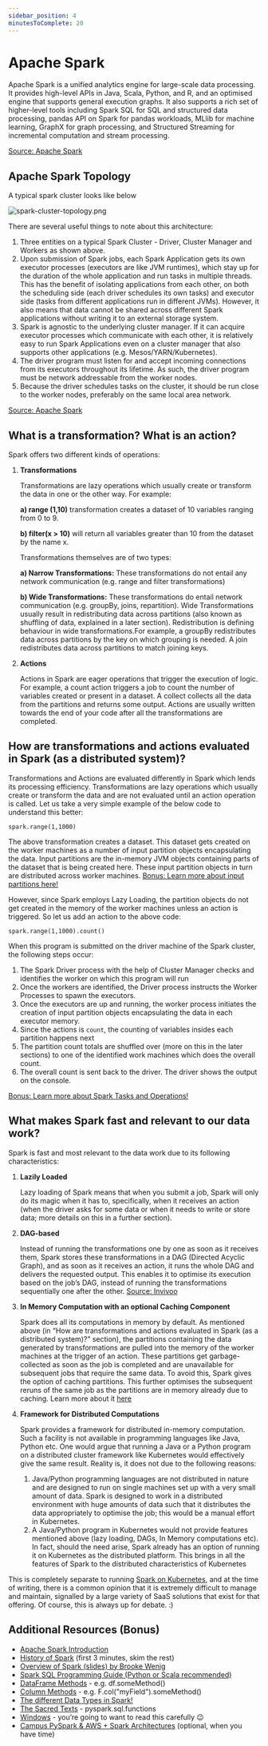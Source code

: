 ```yaml
---
sidebar_position: 4
minutesToComplete: 20
---
```


# Apache Spark
Apache Spark is a unified analytics engine for large-scale data processing. It provides high-level APIs in Java, Scala, Python, and R, and an optimised engine that supports general execution graphs. It also supports a rich set of higher-level tools including Spark SQL for SQL and structured data processing, pandas API on Spark for pandas workloads, MLlib for machine learning, GraphX for graph processing, and Structured Streaming for incremental computation and stream processing. 

[Source: Apache Spark](https://spark.apache.org/docs/2.0.1/)

## Apache Spark Topology

A typical spark cluster looks like below

<div style={{textAlign: 'center'}}>

![spark-cluster-topology.png](./assets/spark-cluster-topology.png)

</div>

There are several useful things to note about this architecture:
1. Three entities on a typical Spark Cluster - Driver, Cluster Manager and Workers as shown above.
2. Upon submission of Spark jobs, each Spark Application gets its own executor processes (executors are like JVM runtimes), which stay up for the duration of the whole application and run tasks in multiple threads. This has the benefit of isolating applications from each other, on both the scheduling side (each driver schedules its own tasks) and executor side (tasks from different applications run in different JVMs). However, it also means that data cannot be shared across different Spark applications without writing it to an external storage system.
3. Spark is agnostic to the underlying cluster manager. If it can acquire executor processes which communicate with each other, it is relatively easy to run Spark Applications even on a cluster manager that also supports other applications (e.g. Mesos/YARN/Kubernetes).
4. The driver program must listen for and accept incoming connections from its executors throughout its lifetime. As such, the driver program must be network addressable from the worker nodes.
5. Because the driver schedules tasks on the cluster, it should be run close to the worker nodes, preferably on the same local area network. 

[Source: Apache Spark](https://spark.apache.org/docs/latest/cluster-overview.html)

## What is a transformation? What is an action?
Spark offers two different kinds of operations:

1. **Transformations**

    Transformations are lazy operations which usually create or transform the data in one or the other way. For example:

    **a) range (1,10)** transformation creates a dataset of 10 variables ranging from 0 to 9.

    **b) filter(x > 10)** will return all variables greater than 10 from the dataset by the name x.

    Transformations themselves are of two types:

    **a) Narrow Transformations:** These transformations do not entail any network communication (e.g. range and filter transformations)

    **b) Wide Transformations:** These transformations do entail network communication (e.g. groupBy, joins, repartition). Wide Transformations usually result in redistributing data across partitions (also known as shuffling of data, explained in a later section). Redistribution is defining behaviour in wide transformations.For example, a groupBy redistributes data across partitions by the key on which grouping is needed. A join redistributes data across partitions to match joining keys.

2. **Actions**

    Actions in Spark are eager operations that trigger the execution of logic. For example, a count action triggers a job to count the number of variables created or present in a dataset. A collect collects all the data from the partitions and returns some output. Actions are usually written towards the end of your code after all the transformations are completed.

## How are transformations and actions evaluated in Spark (as a distributed system)?
Transformations and Actions are evaluated differently in Spark which lends its processing efficiency. Transformations are lazy operations which usually create or transform the data and are not evaluated until an action operation is called. Let us take a very simple example of the below code to understand this better:

```
spark.range(1,1000)
```
The above transformation creates a dataset. This dataset gets created on the worker machines as a number of input partition objects encapsulating the data. Input partitions are the in-memory JVM objects containing parts of the dataset that is being created here.  These input partition objects in turn are distributed across worker machines.
[Bonus: Learn more about input partitions here!](https://data-derp.github.io/docs/2.0/data-engineering-the-good-parts/demo-vanilla-spark#spark-input-partitions-stages-and-dags)

However, since Spark employs Lazy Loading, the partition objects do not get created in the memory of the worker machines unless an action is triggered. So let us add an action to the above code:
```
spark.range(1,1000).count()
```
When this program is submitted on the driver machine of the Spark cluster, the following steps occur:

1. The Spark Driver process with the help of Cluster Manager checks and identifies the worker on which this program will run
2. Once the workers are identified, the Driver process instructs the Worker Processes to spawn the executors.
3. Once the executors are up and running, the worker process initiates the creation of input partition objects encapsulating the data in each executor memory.
4. Since the actions is `count`, the counting of variables insides each partition happens next
5. The partition count totals are shuffled over (more on this in the later sections) to one of the identified work machines which does the overall count.
6. The overall count is sent back to the driver. The driver shows the output on the console.

[Bonus: Learn more about Spark Tasks and Operations!](https://data-derp.github.io/docs/2.0/data-engineering-the-good-parts/demo-vanilla-spark#spark-tasks-and-operations)


## What makes Spark fast and relevant to our data work?

Spark is fast and most relevant to the data work due to its following characteristics:
1. **Lazily Loaded**

    Lazy loading of Spark means that when you submit a job, Spark will only do its magic when it has to, specifically, when it receives an action (when the driver asks for some data or when it needs to write or store data; more details on this in a further section).

2. **DAG-based**

   Instead of running the transformations one by one as soon as it receives them, Spark stores   these transformations in a DAG (Directed Acyclic Graph), and as soon as it receives an action, it runs the whole DAG and delivers the requested output. This enables it to optimise its execution based on the job’s DAG, instead of running the transformations sequentially one after the other. [Source: Invivoo](https://www.invivoo.com/en/why-is-spark-fast-and-how-to-make-it-run-faster-part-ii-the-spark-magic/)

3. **In Memory Computation with an optional Caching Component**

    Spark does all its computations in memory by default. As mentioned above (in “How are transformations and actions evaluated in Spark (as a distributed system)?” section), the partitions containing  the data generated by transformations are pulled into  the memory of the worker machines at the trigger of an action. These partitions get garbage-collected as soon as the job is completed and are unavailable for subsequent jobs that require the same data. To avoid this, Spark gives the option of caching partitions. This further optimises the subsequent reruns of the same job as the partitions are in memory already due to caching. Learn more about it
    [here](https://data-derp.github.io/docs/2.0/data-engineering-the-good-parts/demo-vanilla-spark#spark-caching---introduction)

4. **Framework for Distributed Computations**

    Spark provides a framework for distributed in-memory computation. Such a facility is not  available in programming languages like Java, Python etc. One would argue that running a Java or a Python program on a distributed cluster framework like Kubernetes would effectively give the same result. Reality is, it does not due to the following reasons:
    1. Java/Python programming languages are not distributed in nature and are designed to run on single machines set up with a very small amount of data. Spark is designed to work in a distributed environment with huge amounts of data such that it distributes the data appropriately to optimise the job; this would be a manual effort in Kubernetes.
    2. A Java/Python program in Kubernetes would not provide features mentioned above (lazy loading, DAGs, In Memory computations etc). In fact, should the need arise,  Spark already has an option of running it on Kubernetes as the distributed platform. This brings in all the features of Spark to the distributed characteristics of Kubernetes

This is completely separate to running [Spark on Kubernetes](https://spark.apache.org/docs/latest/running-on-kubernetes.html), and at the time of writing, there is a common opinion that it is extremely difficult to manage and maintain, signalled by a large variety of SaaS solutions that exist for that offering. Of course, this is always up for debate. :)




## Additional Resources (Bonus)
* [Apache Spark Introduction](https://www.youtube.com/embed/Ud6luYCkkMk)
* [History of Spark](https://www.youtube.com/watch?v=p4PkA2huzVc) (first 3 minutes, skim the rest)
* [Overview of Spark (slides) by Brooke Wenig](https://brookewenig.com/SparkOverview.html#/)
* [Spark SQL Programming Guide (Python or Scala recommended)](https://spark.apache.org/docs/latest/sql-getting-started.html)
* [DataFrame Methods](https://spark.apache.org/docs/latest/api/python/reference/pyspark.sql/dataframe.html) - e.g. df.someMethod()
* [Column Methods](https://spark.apache.org/docs/latest/api/python/reference/pyspark.sql/column.html) - e.g. F.col("myField").someMethod()
* [The different Data Types in Spark!](https://spark.apache.org/docs/latest/api/python/reference/pyspark.sql/data_types.html)
* [The Sacred Texts](https://spark.apache.org/docs/latest/api/python/reference/pyspark.sql/functions.html) - pyspark.sql.functions
* [Windows](https://spark.apache.org/docs/latest/api/python/reference/pyspark.sql/window.html) - you’re going to want to read this carefully 😉
* [Campus PySpark & AWS + Spark Architectures](https://www.udemy.com/course/pyspark-aws-master-big-data-with-pyspark-and-aws/) (optional, when you have time)

